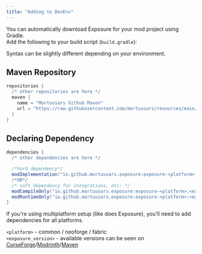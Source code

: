 ```yaml
---
title: "Adding to DevEnv"
---
```


You can automatically download Exposure for your mod project using Gradle.\
Add the following to your build script (`build.gradle`):

<div name='NOTE' style={{ display: 'inline-block', margin: '2px' }}>
    <div style={{ display: 'flex', alignItems: 'top', backgroundColor: '#232425', borderRadius: '6px', padding: '8px 12px' }}>
      <RocketIcon style={{ color: '#F4EFE9', marginRight: '8px' }} width={20} />
      <span style={{ color: '#F4EFE9', fontSize: '15px' }}>Syntax can be slightly different depending on your environment.</span>
    </div>
</div>

## Maven Repository

```groovy
repositories {
  /* other repositories are here */
  maven {
    name = "Mortuusars Github Maven"
    url = "https://raw.githubusercontent.com/mortuusars/resources/main/maven/"
  }
}
```

## Declaring Dependency

```groovy
dependencies {
  /* other dependencies are here */

  /*hard dependency*/
  modImplementation("io.github.mortuusars.exposure:exposure-<platform>:<minecraft_version>-<exposure_version>")
  /*OR*/
  /* soft dependency for integrations, etc: */
  modCompileOnly("io.github.mortuusars.exposure:exposure-<platform>:<exposure_version>")
  modRuntimeOnly("io.github.mortuusars.exposure:exposure-<platform>:<exposure_version>")
}
```

If you're using multiplatform setup (like does Exposure), you'll need to add dependencies for all platforms.

`<platform>` - common / neoforge / fabric\
`<exposure_version>` - available versions can be seen on [CurseForge](https://www.curseforge.com/minecraft/mc-mods/exposure/files/all)/[Modrinth](https://modrinth.com/mod/exposure/versions)/[Maven](https://github.com/mortuusars/resources/tree/main/maven/io/github/mortuusars/exposure)